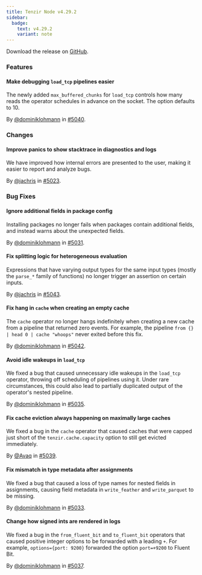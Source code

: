 ```yaml
---
title: Tenzir Node v4.29.2
sidebar:
  badge:
    text: v4.29.2
    variant: note
---
```


Download the release on [GitHub](https://github.com/tenzir/tenzir/releases/tag/v4.29.2).

### Features

#### Make debugging `load_tcp` pipelines easier

The newly added `max_buffered_chunks` for `load_tcp` controls how many reads
the operator schedules in advance on the socket. The option defaults to 10.

By [@dominiklohmann](https://github.com/dominiklohmann) in [#5040](https://github.com/tenzir/tenzir/pull/5040).

### Changes

#### Improve panics to show stacktrace in diagnostics and logs

We have improved how internal errors are presented to the user, making it easier
to report and analyze bugs.

By [@jachris](https://github.com/jachris) in [#5023](https://github.com/tenzir/tenzir/pull/5023).

### Bug Fixes

#### Ignore additional fields in package config

Installing packages no longer fails when packages contain additional fields, and
instead warns about the unexpected fields.

By [@dominiklohmann](https://github.com/dominiklohmann) in [#5031](https://github.com/tenzir/tenzir/pull/5031).

#### Fix splitting logic for heterogeneous evaluation

Expressions that have varying output types for the same input types (mostly the
`parse_*` family of functions) no longer trigger an assertion on certain inputs.

By [@jachris](https://github.com/jachris) in [#5043](https://github.com/tenzir/tenzir/pull/5043).

#### Fix hang in `cache` when creating an empty cache

The `cache` operator no longer hangs indefinitely when creating a new cache from
a pipeline that returned zero events. For example, the pipeline `from {} | head
0 | cache "whoops"` never exited before this fix.

By [@dominiklohmann](https://github.com/dominiklohmann) in [#5042](https://github.com/tenzir/tenzir/pull/5042).

#### Avoid idle wakeups in `load_tcp`

We fixed a bug that caused unnecessary idle wakeups in the `load_tcp` operator,
throwing off scheduling of pipelines using it. Under rare circumstances, this
could also lead to partially duplicated output of the operator's nested
pipeline.

By [@dominiklohmann](https://github.com/dominiklohmann) in [#5035](https://github.com/tenzir/tenzir/pull/5035).

#### Fix cache eviction always happening on maximally large caches

We fixed a bug in the `cache` operator that caused caches that were capped just
short of the `tenzir.cache.capacity` option to still get evicted immediately.

By [@Avaq](https://github.com/Avaq) in [#5039](https://github.com/tenzir/tenzir/pull/5039).

#### Fix mismatch in type metadata after assignments

We fixed a bug that caused a loss of type names for nested fields in
assignments, causing field metadata in `write_feather` and `write_parquet` to be
missing.

By [@dominiklohmann](https://github.com/dominiklohmann) in [#5033](https://github.com/tenzir/tenzir/pull/5033).

#### Change how signed ints are rendered in logs

We fixed a bug in the `from_fluent_bit` and `to_fluent_bit` operators that
caused positive integer options to be forwarded with a leading `+`. For example,
`options={port: 9200}` forwarded the option `port=+9200` to Fluent Bit.

By [@dominiklohmann](https://github.com/dominiklohmann) in [#5037](https://github.com/tenzir/tenzir/pull/5037).
